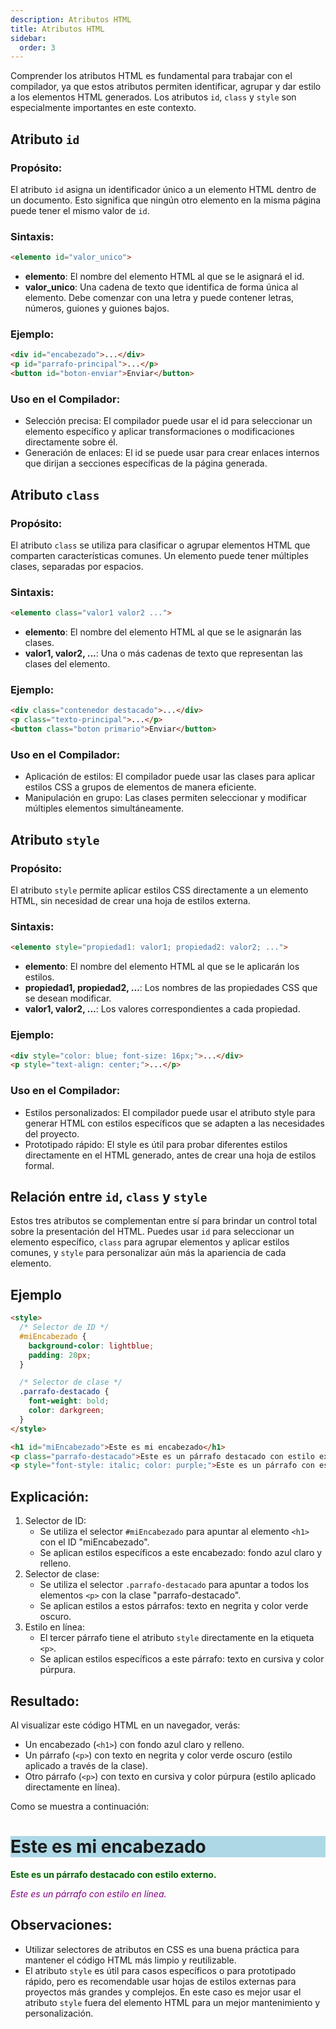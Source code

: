 ```yaml
---
description: Atributos HTML
title: Atributos HTML
sidebar:
  order: 3
---
```


Comprender los atributos HTML es fundamental para trabajar con el compilador, ya que estos atributos permiten identificar, agrupar y dar estilo a los elementos HTML generados. Los atributos ``id``, ``class`` y ``style`` son especialmente importantes en este contexto.

## Atributo ``id``

### Propósito:

El atributo ``id`` asigna un identificador único a un elemento HTML dentro de un documento. Esto significa que ningún otro elemento en la misma página puede tener el mismo valor de ``id``.

### Sintaxis:

```HTML
<elemento id="valor_unico">
```
- **elemento**: El nombre del elemento HTML al que se le asignará el id.
- **valor_unico**: Una cadena de texto que identifica de forma única al elemento. Debe comenzar con una letra y puede contener letras, números, guiones y guiones bajos.

### Ejemplo:
```HTML
<div id="encabezado">...</div>
<p id="parrafo-principal">...</p>
<button id="boton-enviar">Enviar</button>
```
### Uso en el Compilador:

- Selección precisa: El compilador puede usar el id para seleccionar un elemento específico y aplicar transformaciones o modificaciones directamente sobre él.
- Generación de enlaces: El id se puede usar para crear enlaces internos que dirijan a secciones específicas de la página generada.

## Atributo ``class``

### Propósito:
El atributo ``class`` se utiliza para clasificar o agrupar elementos HTML que comparten características comunes. Un elemento puede tener múltiples clases, separadas por espacios.

### Sintaxis:
```HTML
<elemento class="valor1 valor2 ...">
```
- **elemento**: El nombre del elemento HTML al que se le asignarán las clases.
- **valor1, valor2, ...**: Una o más cadenas de texto que representan las clases del elemento.

### Ejemplo:
```HTML
<div class="contenedor destacado">...</div>
<p class="texto-principal">...</p>
<button class="boton primario">Enviar</button>
```
### Uso en el Compilador:
- Aplicación de estilos: El compilador puede usar las clases para aplicar estilos CSS a grupos de elementos de manera eficiente.
- Manipulación en grupo: Las clases permiten seleccionar y modificar múltiples elementos simultáneamente.

## Atributo ``style``

### Propósito:
El atributo ``style`` permite aplicar estilos CSS directamente a un elemento HTML, sin necesidad de crear una hoja de estilos externa.

### Sintaxis:
```HTML
<elemento style="propiedad1: valor1; propiedad2: valor2; ...">
```
- **elemento**: El nombre del elemento HTML al que se le aplicarán los estilos.
- **propiedad1, propiedad2, ...**: Los nombres de las propiedades CSS que se desean modificar.
- **valor1, valor2, ...**: Los valores correspondientes a cada propiedad.

### Ejemplo:
```HTML
<div style="color: blue; font-size: 16px;">...</div>
<p style="text-align: center;">...</p>
```
### Uso en el Compilador:
- Estilos personalizados: El compilador puede usar el atributo style para generar HTML con estilos específicos que se adapten a las necesidades del proyecto.
- Prototipado rápido: El style es útil para probar diferentes estilos directamente en el HTML generado, antes de crear una hoja de estilos formal.

## Relación entre ``id``, ``class`` y ``style``

Estos tres atributos se complementan entre sí para brindar un control total sobre la presentación del HTML. Puedes usar ``id`` para seleccionar un elemento específico, ``class`` para agrupar elementos y aplicar estilos comunes, y ``style`` para personalizar aún más la apariencia de cada elemento.

## Ejemplo
```HTML
<style>
  /* Selector de ID */
  #miEncabezado {
    background-color: lightblue;
    padding: 20px;
  }

  /* Selector de clase */
  .parrafo-destacado {
    font-weight: bold;
    color: darkgreen;
  }
</style>

<h1 id="miEncabezado">Este es mi encabezado</h1>
<p class="parrafo-destacado">Este es un párrafo destacado con estilo externo.</p>
<p style="font-style: italic; color: purple;">Este es un párrafo con estilo en línea.</p>
```
## Explicación:

1. Selector de ID:
   -  Se utiliza el selector ``#miEncabezado`` para apuntar al elemento ``<h1>`` con el ID "miEncabezado". 
   - Se aplican estilos específicos a este encabezado: fondo azul claro y relleno.
2. Selector de clase:
    - Se utiliza el selector ``.parrafo-destacado`` para apuntar a todos los elementos ``<p>`` con la clase "parrafo-destacado".
    - Se aplican estilos a estos párrafos: texto en negrita y color verde oscuro.
3. Estilo en línea:
    - El tercer párrafo tiene el atributo ``style`` directamente en la etiqueta ``<p>``.
    - Se aplican estilos específicos a este párrafo: texto en cursiva y color púrpura.

## Resultado:

Al visualizar este código HTML en un navegador, verás:

- Un encabezado (``<h1>``) con fondo azul claro y relleno.
- Un párrafo (``<p>``) con texto en negrita y color verde oscuro (estilo aplicado a través de la clase).
- Otro párrafo (``<p>``) con texto en cursiva y color púrpura (estilo aplicado directamente en línea).

Como se muestra a continuación:
<h1 style="background-color: lightblue">Este es mi encabezado</h1>
<p style="font-weight: bold;color: darkgreen;">Este es un párrafo destacado con estilo externo.</p>
<p style="font-style: italic; color: purple;">Este es un párrafo con estilo en línea.</p>

## Observaciones:

- Utilizar selectores de atributos en CSS es una buena práctica para mantener el código HTML más limpio y reutilizable.
- El atributo ``style`` es útil para casos específicos o para prototipado rápido, pero es recomendable usar hojas de estilos externas para proyectos más grandes y complejos. En este caso es mejor usar el atributo ``style`` fuera del elemento HTML para un mejor mantenimiento y personalización.